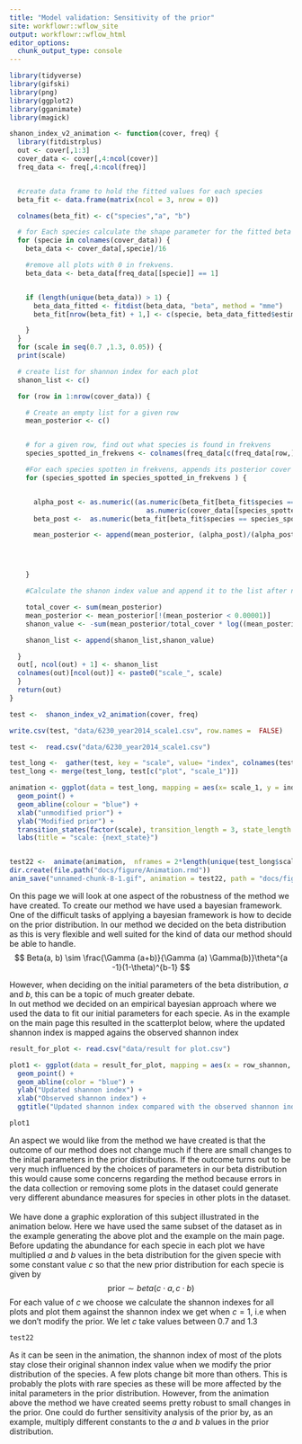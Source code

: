 ---
title: "Model validation: Sensitivity of the prior"
site: workflowr::wflow_site
output: workflowr::wflow_html
editor_options:
  chunk_output_type: console
---


```{r, include=FALSE}
library(tidyverse)
library(gifski)
library(png)
library(ggplot2)
library(gganimate)
library(magick)
```

```{r, eval=FALSE, include=FALSE}
shanon_index_v2_animation <- function(cover, freq) {
  library(fitdistrplus)
  out <- cover[,1:3]
  cover_data <- cover[,4:ncol(cover)]
  freq_data <- freq[,4:ncol(freq)]


  #create data frame to hold the fitted values for each species
  beta_fit <- data.frame(matrix(ncol = 3, nrow = 0))

  colnames(beta_fit) <- c("species","a", "b")

  # for Each species calculate the shape parameter for the fitted beta distribution and save them in a data frame.
  for (specie in colnames(cover_data)) {
    beta_data <- cover_data[,specie]/16

    #remove all plots with 0 in frekvens.
    beta_data <- beta_data[freq_data[[specie]] == 1]


    if (length(unique(beta_data)) > 1) {
      beta_data_fitted <- fitdist(beta_data, "beta", method = "mme")
      beta_fit[nrow(beta_fit) + 1,] <- c(specie, beta_data_fitted$estimate[1], beta_data_fitted$estimate[2])

    }
  }
  for (scale in seq(0.7 ,1.3, 0.05)) {
  print(scale)

  # create list for shannon index for each plot
  shanon_list <- c()

  for (row in 1:nrow(cover_data)) {

    # Create an empty list for a given row
    mean_posterior <- c()


    # for a given row, find out what species is found in frekvens
    species_spotted_in_frekvens <- colnames(freq_data[c(freq_data[row,]  == 1)])

    #For each species spotten in frekvens, appends its posterior cover to the cover data for that row
    for (species_spotted in species_spotted_in_frekvens ) {


      alpha_post <- as.numeric((as.numeric(beta_fit[beta_fit$species == species_spotted,]$a)*scale +
                                  as.numeric(cover_data[[species_spotted]][row]) ))
      beta_post <-  as.numeric(beta_fit[beta_fit$species == species_spotted,]$b)*scale + 16 - as.numeric(cover_data[[species_spotted]][row])

      mean_posterior <- append(mean_posterior, (alpha_post)/(alpha_post+beta_post))




    }

    #Calculate the shanon index value and append it to the list after normalizing and removing zeroes

    total_cover <- sum(mean_posterior)
    mean_posterior <- mean_posterior[!(mean_posterior < 0.00001)]
    shanon_value <- -sum(mean_posterior/total_cover * log((mean_posterior/total_cover)))

    shanon_list <- append(shanon_list,shanon_value)

  }
  out[, ncol(out) + 1] <- shanon_list
  colnames(out)[ncol(out)] <- paste0("scale_", scale)
  }
  return(out)
}
```

```{r, eval=FALSE, include=FALSE}
test <-  shanon_index_v2_animation(cover, freq)
```

```{r, eval=FALSE, include=FALSE}
write.csv(test, "data/6230_year2014_scale1.csv", row.names =  FALSE)
```

```{r, include=FALSE}
test <-  read.csv("data/6230_year2014_scale1.csv")
```


```{r, include=FALSE}
test_long <-  gather(test, key = "scale", value= "index", colnames(test)[grep("scale", names(test))])
test_long <- merge(test_long, test[c("plot", "scale_1")])
```


```{r, include=FALSE}
animation <- ggplot(data = test_long, mapping = aes(x= scale_1, y = index, group = plot)) + 
  geom_point() +
  geom_abline(colour = "blue") +
  xlab("unmodified prior") + 
  ylab("Modified prior") +
  transition_states(factor(scale), transition_length = 3, state_length = 0) +
  labs(title = "scale: {next_state}")


test22 <-  animate(animation,  nframes = 2*length(unique(test_long$scale)),renderer = magick_renderer())
dir.create(file.path("docs/figure/Animation.rmd"))
anim_save("unnamed-chunk-8-1.gif", animation = test22, path = "docs/figure/Animation.rmd")
```


On this page we will look at one aspect of the robustness of the method we have created. To create our method we have used a bayesian framework. One of the difficult tasks of applying a bayesian framework is how to decide on the prior distribution. In our method we decided on the beta distribution as this is very flexible and well suited for the kind of data our method should be able to handle.
$$
Beta(a, b) \sim \frac{\Gamma (a+b)}{\Gamma (a) \Gamma(b)}\theta^{a -1}(1-\theta)^{b-1}
$$

However, when deciding on the initial parameters of the beta distribution, $a$ and $b$, this can be a topic of much greater debate. 
<br>
In out method we decided on an empirical bayesian approach where we used the data to fit our initial parameters for each specie. As in the example on the main page this resulted in the scatterplot below, where the updated shannon index is mapped agains the observed shannon index

```{r, include=FALSE}
result_for_plot <- read.csv("data/result for plot.csv")
```

```{r, echo = FALSE, include = FALSE}
plot1 <- ggplot(data = result_for_plot, mapping = aes(x = row_shannon, y = shannon))+
  geom_point() +
  geom_abline(color = "blue") +
  ylab("Updated shannon index") +
  xlab("Observed shannon index") +
  ggtitle("Updated shannon index compared with the observed shannon index")
```

```{r}
plot1
```

An aspect we would like from the method we have created is that the outcome of our method does not change much if there are small changes to the inital parameters in the prior distributions. If the outcome turns out to be very much influenced by the choices of parameters in our beta distribution this would cause some concerns regarding the method because errors in the data collection or removing some plots in the dataset could generate very different abundance measures for species in other plots in the dataset. 
<br><br>
We have done a graphic exploration of this subject illustrated in the animation below. Here we have used the same subset of the dataset as in the example generating the above plot and the example on the main page. Before updating the abundance for each specie in each plot we have multiplied $a$ and $b$ values in the beta distribution for the given specie with some constant value $c$ so that the new prior distribution for each specie is given by
$$
\text{prior}\sim beta(c\cdot a, c\cdot b)
$$
For each value of $c$ we choose we calculate the shannon indexes for all plots and plot them against the shannon index we get when $c = 1$, i.e when we don't modify the prior. We let $c$ take values between 0.7 and 1.3 

```{r}
test22
```


As it can be seen in the animation, the shannon index of most of the plots stay close their original shannon index value when we modify the prior distribution of the species. A few plots change bit more than others. This is probably the plots with rare species as these will be more affected by the inital parameters in the prior distribution. However, from the animation above the method we have created seems pretty robust to small changes in the prior. One could do further sensitivity analysis of the prior by, as an example, multiply different constants to the $a$ and $b$ values in the prior distribution.







